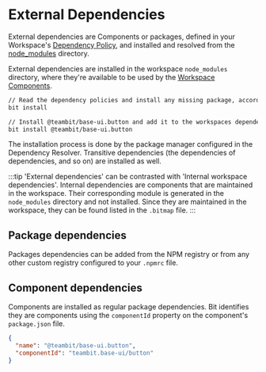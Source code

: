 # External Dependencies

External dependencies are Components or packages, defined in your Workspace's [Dependency Policy](/dependencies/overview#dependency-policies), and installed and resolved from the [node_modules](/workspace/node-modules) directory.

External dependencies are installed in the workspace `node_modules` directory, where they're available to be used by the [Workspace Components](/workspace/workspace-component).

```bash
// Read the dependency policies and install any missing package, accordingly
bit install
```

```bash
// Install @teambit/base-ui.button and add it to the workspaces dependency policy
bit install @teambit/base-ui.button
```

The installation process is done by the package manager configured in the Dependency Resolver. Transitive dependencies (the dependencies of dependencies, and so on) are installed as well.

:::tip
'External dependencies' can be contrasted with 'Internal workspace dependencies'.
Internal dependencies are components that are maintained in the workspace. Their corresponding module is generated in the `node_modules` directory and not installed.
Since they are maintained in the workspace, they can be found listed in the `.bitmap` file.
:::

## Package dependencies

Packages dependencies can be added from the NPM registry or from any other custom registry configured to your `.npmrc` file.

## Component dependencies

Components are installed as regular package dependencies. Bit identifies they are components using the `componentId` property on the component's `package.json` file.

```json
{
  "name": "@teambit/base-ui.button",
  "componentId": "teambit.base-ui/button"
}
```
